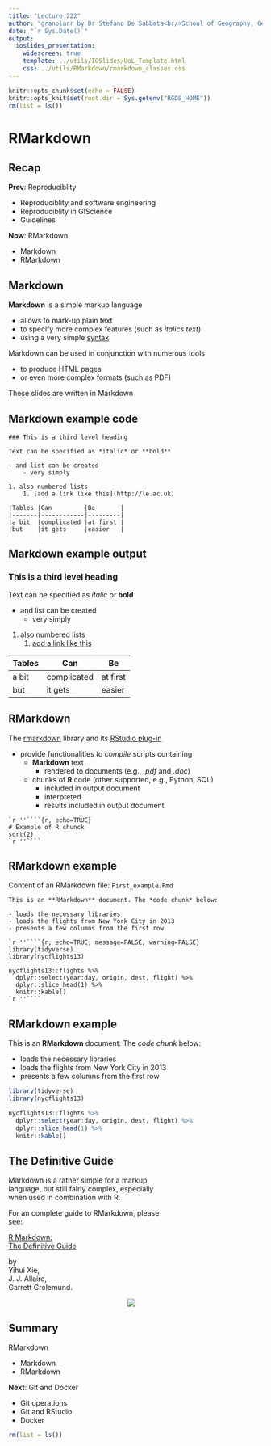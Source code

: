 ```yaml
---
title: "Lecture 222"
author: "granolarr by Dr Stefano De Sabbata<br/>School of Geography, Geology, and the Env.<br/>University of Leicester<br/><a href=\"https://github.com/sdesabbata/granolarr\">github.com/sdesabbata/granolarr</a><br/><a href=\"mailto:s.desabbata@le.ac.uk\">s.desabbata&commat;le.ac.uk</a> &vert; <a href=\"https://twitter.com/maps4thought\">&commat;maps4thought</a><br/>licensed under <a href=\"https://www.gnu.org/licenses/gpl-3.0.html\">GNU GPL v3.0</a>"
date: "`r Sys.Date()`"
output:
  ioslides_presentation:
    widescreen: true
    template: ../utils/IOSlides/UoL_Template.html
    css: ../utils/RMarkdown/rmarkdown_classes.css
---
```


```r
knitr::opts_chunk$set(echo = FALSE)
knitr::opts_knit$set(root.dir = Sys.getenv("RGDS_HOME"))
rm(list = ls())
```



# RMarkdown



## Recap

**Prev**: Reproduciblity

- Reproduciblity and software engineering
- Reproduciblity in GIScience
- Guidelines

**Now**: RMarkdown

- Markdown
- RMarkdown



## Markdown

**Markdown** is a simple markup language

- allows to mark-up plain text 
- to specify more complex features (such as *italics text*)
- using a very simple [syntax](https://daringfireball.net/projects/markdown/syntax)

Markdown can be used in conjunction with numerous tools

- to produce HTML pages
- or even more complex formats (such as PDF)

These slides are written in Markdown



## Markdown example code

```
### This is a third level heading

Text can be specified as *italic* or **bold**

- and list can be created
    - very simply

1. also numbered lists
    1. [add a link like this](http://le.ac.uk)

|Tables |Can         |Be       |
|-------|------------|---------|
|a bit  |complicated |at first |
|but    |it gets     |easier   |
```



## Markdown example output

### This is a third level heading

Text can be specified as *italic* or **bold**

- and list can be created
    - very simply

1. also numbered lists
    1. [add a link like this](http://le.ac.uk)

|Tables |Can         |Be       |
|-------|------------|---------|
|a bit  |complicated |at first |
|but    |it gets     |easier   |



## RMarkdown

The [rmarkdown](https://rmarkdown.rstudio.com/docs/) library and its [RStudio plug-in](https://rmarkdown.rstudio.com/)

- provide functionalities to *compile* scripts containing
  - **Markdown** text
    - rendered to documents (e.g., *.pdf* and *.doc*)
  - chunks of **R** code (other supported, e.g., Python, SQL)
    - included in output document
    - interpreted
    - results included in output document

````
`r ''````{r, echo=TRUE}
# Example of R chunck
sqrt(2)
`r ''````
````


## RMarkdown example

Content of an RMarkdown file: `First_example.Rmd`

````
This is an **RMarkdown** document. The *code chunk* below:

- loads the necessary libraries
- loads the flights from New York City in 2013
- presents a few columns from the first row

`r ''````{r, echo=TRUE, message=FALSE, warning=FALSE}
library(tidyverse)
library(nycflights13)

nycflights13::flights %>% 
  dplyr::select(year:day, origin, dest, flight) %>%
  dplyr::slice_head(1) %>% 
  knitr::kable()
`r ''````
````


## RMarkdown example

This is an **RMarkdown** document. The *code chunk* below:

- loads the necessary libraries
- loads the flights from New York City in 2013
- presents a few columns from the first row

```r
library(tidyverse)
library(nycflights13)

nycflights13::flights %>% 
  dplyr::select(year:day, origin, dest, flight) %>%
  dplyr::slice_head(1) %>% 
  knitr::kable()
```


## The Definitive Guide

:::::: {.cols data-latex=""}
::: {.col style="width: 60%;" data-latex="{0.5\textwidth}"}

Markdown is a rather simple for a markup language, but still fairly complex, especially when used in combination with R.

For an complete guide to RMarkdown, please see:

[R Markdown:<br/>The Definitive Guide](https://bookdown.org/yihui/rmarkdown/) 

by<br/>
Yihui Xie,<br/>
J. J. Allaire,<br/>
Garrett Grolemund.

:::
::: {.col style="width: 50%; text-align: right;" data-latex="{0.5\textwidth}"}

![](https://bookdown.org/yihui/rmarkdown/images/cover.png)

:::
::::::

## Summary

RMarkdown

- Markdown
- RMarkdown

**Next**: Git and Docker

- Git operations
- Git and RStudio
- Docker

```r
rm(list = ls())
```
